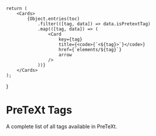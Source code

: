 
    return (
        <Cards>
            {Object.entries(toc)
                .filter(([tag, data]) => data.isPretextTag)
                .map(([tag, data]) => (
                    <Card
                        key={tag}
                        title={<code>{`<${tag}>`}</code>}
                        href={`elements/${tag}`}
                        arrow
                    />
                ))}
        </Cards>
    );
}

# PreTeXt Tags

A complete list of all tags available in PreTeXt.

<AllTags />
